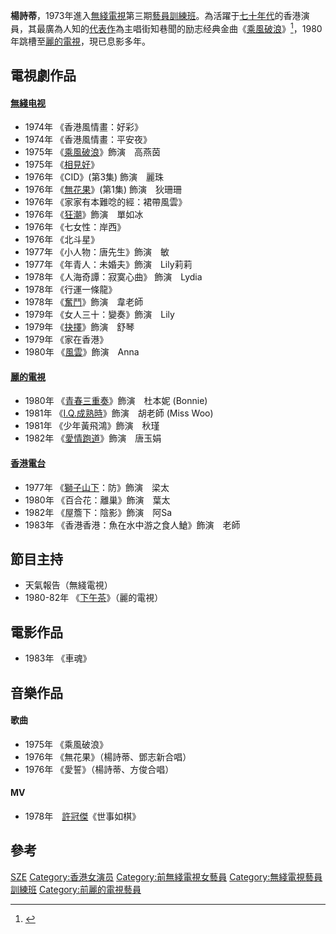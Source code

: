 {{藝人
|姓名 = 楊詩蒂
|類型 = 女藝人
|圖片 = <!--建議使用自由版權圖像-->
|圖片尺寸 = 
|圖片簡介 = 
|本名 = 
|外文名 = 
|外文 = 
|羅馬拼音 = Yeung Sze Tai
|英文名 = 
|暱稱 = 
|其他藝名 = 
|國籍 = {{CNHK}}
|民族 = [[漢族|漢族]]
|籍貫 ={{CHN}}[[廣東|廣東]] 
|出生日期 = 
|出生地點 ={{HKG-1945}} 
|逝世日期 = 
|逝世地點 = 
|職業 = 
|語言 = 
|教育程度 = 
|母校 = [[香港浸會大學|香港浸會大學]]
|宗教信仰 = 
|配偶 = {{marriage|余立綱|October 28, 1977}}<ref>{{cite web|url=https://mmis.hkpl.gov.hk/coverpage/-/coverpage/view?_coverpage_WAR_mmisportalportlet_hsf=%E6%A5%8A%E8%A9%A9%E8%92%82&p_r_p_-1078056564_c=QF757YsWv59%2F9WIUSQ5l79sU2lRYVAO%2F&_coverpage_WAR_mmisportalportlet_o=29&_coverpage_WAR_mmisportalportlet_actual_q=%28%20verbatim_dc.collection%3A%28%22Old%5C%20HK%5C%20Newspapers%22%29%20%29%20AND+%28%20%28%20allTermsMandatory%3A%28true%29%20OR+all_dc.title%3A%28%E6%A5%8A%E8%A9%A9%E8%92%82%29%20OR+all_dc.creator%3A%28%E6%A5%8A%E8%A9%A9%E8%92%82%29%20OR+all_dc.contributor%3A%28%E6%A5%8A%E8%A9%A9%E8%92%82%29%20OR+all_dc.subject%3A%28%E6%A5%8A%E8%A9%A9%E8%92%82%29%20OR+fulltext%3A%28%E6%A5%8A%E8%A9%A9%E8%92%82%29%20OR+all_dc.description%3A%28%E6%A5%8A%E8%A9%A9%E8%92%82%29%20%29%20%29&_coverpage_WAR_mmisportalportlet_sort_field=score&_coverpage_WAR_mmisportalportlet_sort_order=desc|title=楊詩蒂余立綱昨日成婚|publisher=[[華僑日報|華僑日報]]|date=1977-10-29}}</ref>
|兒女 = 兒子（1983年出生）<ref>{{cite web|url=https://mmis.hkpl.gov.hk/coverpage/-/coverpage/view?_coverpage_WAR_mmisportalportlet_hsf=%E6%A5%8A%E8%A9%A9%E8%92%82&p_r_p_-1078056564_c=QF757YsWv58Sngm8Qm6Mn6yMCiA6am%2Bj&_coverpage_WAR_mmisportalportlet_o=11&_coverpage_WAR_mmisportalportlet_actual_q=%28%20verbatim_dc.collection%3A%28%22Old%5C%20HK%5C%20Newspapers%22%29%20%29%20AND+%28%20%28%20allTermsMandatory%3A%28true%29%20OR+all_dc.title%3A%28%E6%A5%8A%E8%A9%A9%E8%92%82%29%20OR+all_dc.creator%3A%28%E6%A5%8A%E8%A9%A9%E8%92%82%29%20OR+all_dc.contributor%3A%28%E6%A5%8A%E8%A9%A9%E8%92%82%29%20OR+all_dc.subject%3A%28%E6%A5%8A%E8%A9%A9%E8%92%82%29%20OR+fulltext%3A%28%E6%A5%8A%E8%A9%A9%E8%92%82%29%20OR+all_dc.description%3A%28%E6%A5%8A%E8%A9%A9%E8%92%82%29%20%29%20%29&_coverpage_WAR_mmisportalportlet_sort_field=score&_coverpage_WAR_mmisportalportlet_sort_order=desc|title=楊詩蒂加國產子|publisher=[[華僑日報|華僑日報]]|date=1983-03-27}}</ref>
|父母 = 
|親屬 = 
|音樂類型 = 
|演奏樂器 = 
|出道地點 = 
|出道日期 = 
|出道作 = 
|代表作 = 歌曲&電視劇《乘風破浪》
|著名角色 = 
|活躍年代 = 
|唱片公司 = 
|經紀公司 = 
|網站 = 
|相關團體 = 
|IMDb = 
|現任成員 = 
|過往成員 = 
|獎項 = 
}}
'''楊詩蒂'''，1973年進入[[無綫電視|無綫電視]]第三期[[藝員訓練班|藝員訓練班]]。為活躍于[[七十年代|七十年代]]的香港演員，其最廣為人知的[[代表作|代表作]]為主唱街知巷聞的励志经典金曲《[[乘風破浪|乘風破浪]]》<REF>
{{Cite web |url=http://www.discuss.com.hk/viewthread.php?tid=16030184&page=86 |title=存档副本 |access-date=2018-01-05 |archive-date=2019-12-01 |archive-url=https://web.archive.org/web/20191201134554/https://www.discuss.com.hk/viewthread.php?tid=16030184&page=86 |dead-url=no }}
</REF>，1980年跳槽至[[麗的電視|麗的電視]]，現已息影多年。

== 電視劇作品 ==
==== [[电視广播有限公司|無綫电视]] ====
* 1974年 《香港風情畫：好彩》
* 1974年 《香港風情畫：平安夜》
* 1975年 《[[乘風破浪_(電視劇)|乘風破浪]]》飾演　高燕茵
* 1975年 《[[相見好|相見好]]》
* 1976年 《CID》(第3集) 飾演　麗珠
* 1976年 《[[無花果_(電視劇)|無花果]]》(第1集) 飾演　狄珊珊
* 1976年 《家家有本難唸的經：裙帶風雲》
* 1976年 《[[狂潮|狂潮]]》飾演　單如冰
* 1976年 《七女性：岸西》
* 1976年 《北斗星》	
* 1977年 《小人物：唐先生》飾演　敏
* 1977年 《年青人：未婚夫》飾演　Lily莉莉 
*1978年 《人海奇譚：寂寞心曲》 飾演　Lydia 
* 1978年 《行運一條龍》
* 1978年 《[[奮鬥_(1978年電視劇)|奮鬥]]》飾演　韋老師
* 1979年 《女人三十：變奏》飾演　Lily
* 1979年 《[[抉擇_(電視劇)|抉擇]]》飾演　舒琴
* 1979年 《家在香港》
* 1980年 《[[風雲_(1980年電視劇)|風雲]]》飾演　Anna
==== [[麗的電視|麗的電視]] ====
*1980年 《[[青春三重奏|青春三重奏]]》飾演　杜本妮 (Bonnie)
*1981年 《[[I.Q.成熟時|I.Q.成熟時]]》飾演　胡老師 (Miss Woo)
*1981年 《少年黃飛鴻》飾演　秋瑾
*1982年 《[[愛情跑道|愛情跑道]]》飾演　唐玉娟
==== [[香港電台|香港電台]]====
* 1977年 《[[獅子山下|獅子山下]]：防》飾演　梁太
* 1980年 《百合花：離巢》飾演　葉太
* 1982年 《屋簷下：陰影》飾演　阿Sa 
* 1983年 《香港香港：魚在水中游之食人䱽》飾演　老師
== 節目主持 ==
*天氣報告（無綫電視）
*1980-82年 《[[下午茶_(亞洲電視節目)|下午茶]]》（麗的電視）
== 電影作品 ==
*1983年 《車魂》
== 音樂作品 ==
====歌曲====
*1975年 《乘風破浪》
*1976年 《無花果》（楊詩蒂、鄧志新合唱）
*1976年 《愛誓》（楊詩蒂、方俊合唱）
====MV====
*1978年　[[許冠傑|許冠傑]]《世事如棋》
==參考==
{{REFLIST}}
{{DEFAULTSORT:Yeung}}
[[Category:楊姓|SZE]]
[[Category:香港女演员|Category:香港女演员]]
[[Category:前無綫電視女藝員|Category:前無綫電視女藝員]]
[[Category:無綫電視藝員訓練班|Category:無綫電視藝員訓練班]]
[[Category:前麗的電視藝員|Category:前麗的電視藝員]]